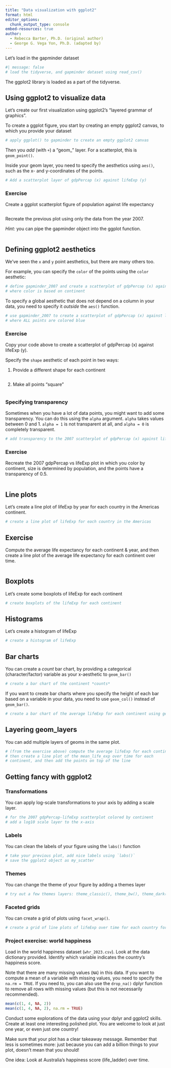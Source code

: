 ```yaml
---
title: "Data visualization with ggplot2"
format: html
editor_options: 
  chunk_output_type: console
embed-resources: true
author:
  - Rebecca Barter, Ph.D. (original author)
  - George G. Vega Yon, Ph.D. (adapted by)
---
```



Let's load in the gapminder dataset

```r
#| message: false
# load the tidyverse, and gapminder dataset using read_csv()

```


The ggplot2 library is loaded as a part of the tidyverse.








## Using ggplot2 to visualize data

Let's create our first visualization using ggplot2's "layered grammar of graphics". 

To create a ggplot figure, you start by creating an empty ggplot2 canvas, to which you provide your dataset

```r
# apply ggplot() to gapminder to create an empty ggplot2 canvas

```

Then you *add* (with `+`) a "geom_" layer. For a scatterplot, this is `geom_point()`. 

Inside your geom layer, you need to specify the aesthetics using `aes()`, such as the x- and y-coordinates of the points.


```r
# Add a scatterplot layer of gdpPercap (x) against lifeExp (y)

```






### Exercise

Create a ggplot scatterplot figure of population against life expectancy

```r

```

Recreate the previous plot using only the data from the year 2007.

*Hint:* you can pipe the gapminder object into the ggplot function.

```r

```










## Defining ggplot2 aesthetics


We've seen the `x` and `y` point aesthetics, but there are many others too.

For example, you can specify the `color` of the points using the `color` aesthetic:

```r
# define gapminder_2007 and create a scatterplot of gdpPercap (x) against lifeExp (y)
# where color is based on continent

```

To specify a global aesthetic that does not depend on a column in your data, you need to specify it *outside* the `aes()` function.

```r
# use gapminder_2007 to create a scatterplot of gdpPercap (x) against lifeExp (y)
# where ALL points are colored blue

```










### Exercise

Copy your code above to create a scatterplot of gdpPercap (x) against lifeExp (y).

Specify the `shape` aesthetic of each point in two ways:

1. Provide a different shape for each continent

```r

```

2. Make all points "square"

```r

```








### Specifying transparency

Sometimes when you have a lot of data points, you might want to add some transparency. You can do this using the `alpha` argument. `alpha` takes values between 0 and 1. `alpha = 1` is not transparent at all, and `alpha = 0` is completely transparent. 

```r
# add transparency to the 2007 scatterplot of gdpPercap (x) against lifeExp (y)

```





### Exercise 

Recreate the 2007 gdpPercap vs lifeExp plot in which you color by continent, size is determined by population, and the points have a transparency of 0.5.


```r

```








## Line plots

Let's create a line plot of lifeExp by year for each country in the Americas continent.

```r
# create a line plot of lifeExp for each country in the Americas

```










## Exercise

Compute the average life expectancy for each continent & year, and then create a line plot of the average life expectancy for each continent over time.

```r

```











## Boxplots


Let's create some boxplots of lifeExp for each continent

```r
# create boxplots of the lifeExp for each continent

```





## Histograms

Let's create a histogram of lifeExp

```r
# create a histogram of lifeExp

```









## Bar charts

You can create a *count* bar chart, by providing a categorical (character/factor) variable as your x-aesthetic to `geom_bar()`

```r
# create a bar chart of the continent *counts*

```


If you want to create bar charts where you specify the height of each bar based on a variable in your data, you need to use `geom_col()` instead of `geom_bar()`.

```r
# create a bar chart of the average lifeExp for each continent using geom_col()

```







## Layering geom_layers

You can add multiple layers of geoms in the same plot.

```r
# (from the exercise above) compute the average lifeExp for each continent-year
# then create a line plot of the mean_life_exp over time for each 
# continent, and then add the points on top of the line

```









## Getting fancy with ggplot2

### Transformations

You can apply log-scale transformations to your axis by adding a scale layer.

```r
# for the 2007 gdpPercap-lifeExp scatterplot colored by continent
# add a log10 scale layer to the x-axis 

```








### Labels

You can clean the labels of your figure using the `labs()` function

```r
# take your previous plot, add nice labels using `labs()`
# save the ggplot2 object as my_scatter

```





### Themes

You can change the theme of your figure by adding a themes layer

```r
# try out a few themes layers: theme_classic(), theme_bw(), theme_dark()

```








### Faceted grids

You can create a grid of plots using `facet_wrap()`.

```r
# create a grid of line plots of lifeExp over time for each country for each continent 

```







### Project exercise: world happiness

Load in the world happiness dataset (`whr_2023.csv`). Look at the data dictionary provided. Identify which variable indicates the country's happiness score.

Note that there are many missing values (`NA`) in this data. If you want to compute a mean of a variable with missing values, you need to specify the `na.rm = TRUE`. If you need to, you can also use the `drop_na()` dplyr function to remove all rows with missing values (but this is not necessarily recommended).

```r
mean(c(1, 4, NA, 2))
mean(c(1, 4, NA, 2), na.rm = TRUE)
```

Conduct some explorations of the data using your dplyr and ggplot2 skills. Create at least one interesting polished plot. You are welcome to look at just one year, or even just one country!

Make sure that your plot has a clear takeaway message. Remember that less is sometimes more: just because you can add a billion things to your plot, doesn't mean that you should!

One idea: Look at Australia's happiness score (life_ladder) over time. 

```r

```
